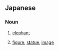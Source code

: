 {{also|そう|Appendix:Variations of "so"|Appendix:Variations of "sou"}}
==Japanese==

===Noun===
{{ja-noun}}

# {{ja-def|象}} [[elephant]]
# {{ja-def|像}} [[figure]], [[statue]], [[image]]